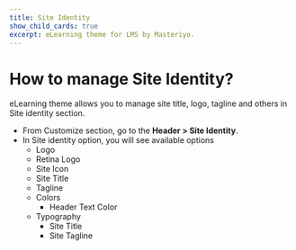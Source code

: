 ```yaml
---
title: Site Identity
show_child_cards: true
excerpt: eLearning theme for LMS by Masteriyo.
---
```


# How to manage Site Identity?

eLearning theme allows you to manage site title, logo, tagline and others in Site identity section. 

- From Customize section, go to the **Header > Site Identity**.
- In Site identity option, you will see  available options
  - Logo
  - Retina Logo
  - Site Icon
  - Site Title
  - Tagline
  - Colors 
    - Header Text Color 
  - Typography
    - Site Title
    - Site Tagline